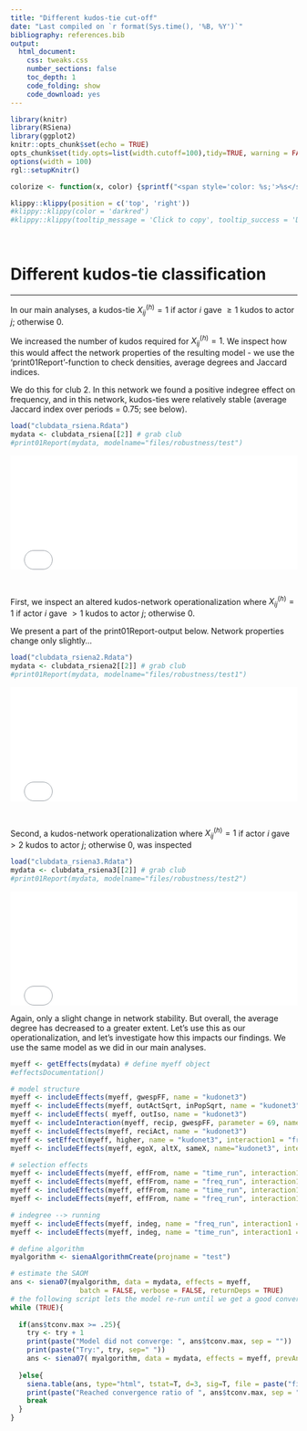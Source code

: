 ```yaml
---
title: "Different kudos-tie cut-off"
date: "Last compiled on `r format(Sys.time(), '%B, %Y')`"
bibliography: references.bib
output:
  html_document:
    css: tweaks.css
    number_sections: false
    toc_depth: 1
    code_folding: show
    code_download: yes
---
```


```r
library(knitr)
library(RSiena)
library(ggplot2)
knitr::opts_chunk$set(echo = TRUE)
opts_chunk$set(tidy.opts=list(width.cutoff=100),tidy=TRUE, warning = FALSE, message = FALSE,comment = "#>", cache=TRUE, class.source=c("test"), class.output=c("test2"))
options(width = 100)
rgl::setupKnitr()

colorize <- function(x, color) {sprintf("<span style='color: %s;'>%s</span>", color, x) }

```

```r
klippy::klippy(position = c('top', 'right'))
#klippy::klippy(color = 'darkred')
#klippy::klippy(tooltip_message = 'Click to copy', tooltip_success = 'Done')
```

<br>

# Different kudos-tie classification

---

In our main analyses, a kudos-tie $X_{ij}^{(h)} = 1$ if actor *i* gave $\ge 1$ kudos to actor *j*; otherwise 0.

We increased the number of kudos required for $X_{ij}^{(h)} = 1$. We inspect how this would affect the network properties of the resulting model - we use the 'print01Report'-function to check densities, average degrees and Jaccard indices.

We do this for club 2. In this network we found a positive indegree effect on frequency, and in this network, kudos-ties were relatively stable (average Jaccard index over periods = 0.75; see below).

<!--- 

Perhaps also perform this robustness check for club 1 (?): here we did not find an indegree effect. would  be interesting to see if another kudos-tie operatinalization yields different results. 

---> 




```r
load("clubdata_rsiena.Rdata")
mydata <- clubdata_rsiena[[2]] # grab club
#print01Report(mydata, modelname="files/robustness/test")
```

![](files/robustness/test.txt){#id .class width=100% height=200px}

<br>

First, we inspect an altered kudos-network operationalization where $X_{ij}^{(h)} = 1$ if actor *i* gave$\ > 1$ kudos to actor *j*; otherwise 0.

We present a part of the print01Report-output below. Network properties change only slightly...

```r
load("clubdata_rsiena2.Rdata")
mydata <- clubdata_rsiena2[[2]] # grab club
#print01Report(mydata, modelname="files/robustness/test1")
```

![](files/robustness/test1.txt){#id .class width=100% height=200px}

<br>


Second, a kudos-network operationalization where $X_{ij}^{(h)} = 1$ if actor *i* gave$\ > 2$ kudos to actor *j*; otherwise 0, was inspected

```r
load("clubdata_rsiena3.Rdata")
mydata <- clubdata_rsiena3[[2]] # grab club
#print01Report(mydata, modelname="files/robustness/test2")
```

![](files/robustness/test2.txt){#id .class width=100% height=200px}

Again, only a slight change in network stability. But overall, the average degree has decreased to a greater extent. Let's use this as our operationalization, and let's investigate how this impacts our findings. We use the same model as we did in our main analyses.

```r
myeff <- getEffects(mydata) # define myeff object
#effectsDocumentation()

# model structure
myeff <- includeEffects(myeff, gwespFF, name = "kudonet3") 
myeff <- includeEffects(myeff, outActSqrt, inPopSqrt, name = "kudonet3") 
myeff <- includeEffects( myeff, outIso, name = "kudonet3")
myeff <- includeInteraction(myeff, recip, gwespFF, parameter = 69, name = "kudonet3")
myeff <- includeEffects(myeff, reciAct, name = "kudonet3")
myeff <- setEffect(myeff, higher, name = "kudonet3", interaction1 = "freq_run")
myeff <- includeEffects(myeff, egoX, altX, sameX, name="kudonet3", interaction1 = "gender" )

# selection effects
myeff <- includeEffects(myeff, effFrom, name = "time_run", interaction1 = "freq_run")
myeff <- includeEffects(myeff, effFrom, name = "freq_run", interaction1 = "time_run")
myeff <- includeEffects(myeff, effFrom, name = "time_run", interaction1 = "time_other")
myeff <- includeEffects(myeff, effFrom, name = "freq_run", interaction1 = "freq_other")

# indegree --> running
myeff <- includeEffects(myeff, indeg, name = "freq_run", interaction1 = "kudonet3") 
myeff <- includeEffects(myeff, indeg, name = "time_run", interaction1 = "kudonet3")

# define algorithm
myalgorithm <- sienaAlgorithmCreate(projname = "test")

# estimate the SAOM
ans <- siena07(myalgorithm, data = mydata, effects = myeff,
                 batch = FALSE, verbose = FALSE, returnDeps = TRUE)
# the following script lets the model re-run until we get a good convergence ratio
while (TRUE){
  
  if(ans$tconv.max >= .25){
    try <- try + 1
    print(paste("Model did not converge: ", ans$tconv.max, sep = ""))
    print(paste("Try:", try, sep=" "))
    ans <- siena07( myalgorithm, data = mydata, effects = myeff, prevAns= ans, returnDeps=TRUE)
    
  }else{
    siena.table(ans, type="html", tstat=T, d=3, sig=T, file = paste("files", "/", "robustness", "/", "3kudoModel", ".html", sep=""))
    print(paste("Reached convergence ratio of ", ans$tconv.max, sep = ""))
    break
  }
}


```


